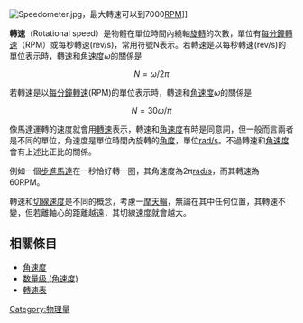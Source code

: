 [[Image:Speedometer.jpg|thumb]]，最大轉速可以到7000[[每分鐘轉速|RPM]]]]

'''轉速'''（Rotational speed）是物體在單位時間內繞軸[[旋轉|旋轉]]的次數，單位有[[每分鐘轉速|每分鐘轉速]]（RPM）或每秒轉速(rev/s)，常用符號N表示。若轉速是以每秒轉速(rev/s)的單位表示時，轉速和[[角速度|角速度]]<math>\omega</math>的關係是

:<math>N = \omega /{2\pi}</math>

若轉速是以[[每分鐘轉速|每分鐘轉速]](RPM)的單位表示時，轉速和[[角速度|角速度]]<math>\omega</math>的關係是

:<math>N = 30 \omega /{\pi}</math>

像馬達運轉的速度就會用[[轉速|轉速]]表示，轉速和[[角速度|角速度]]有時是同意詞，但一般而言兩者是不同的單位，角速度是單位時間內旋轉的[[角度|角度]]，單位[[弧度每秒|rad/s]]。不過轉速和[[角速度|角速度]]會有上述比正比的關係。

例如一個[[步進馬達|步進馬達]]在一秒恰好轉一圈，其角速度為2π[[弧度每秒|rad/s]]，而其轉速為60RPM。

轉速和[[切線|切線]][[速度|速度]]是不同的概念，考慮一[[摩天輪|摩天輪]]，無論在其中任何位置，其轉速不變，但若離軸心的距離越遠，其切線速度就會越大。

==相關條目==
*[[角速度|角速度]]
*[[数量级_(角速度)|数量级 (角速度)]]
*[[轉速表|轉速表]]

{{物理小作品}}
{{DEFAULTSORT:Rotational Speed}}
[[Category:物理量|Category:物理量]]
<!--[Category:Temporal rates]]-->